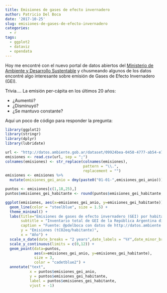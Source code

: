 ---
title: Emisiones de gases de efecto invernadero
author: Patricio Del Boca
date: '2017-10-25'
slug: emisiones-de-gases-de-efecto-invernadero
categories:
  - r
tags:
  - ggplot2
  - dataviz
  - opendata
---

Hoy me encontré con el nuevo portal de datos abiertos del [Ministerio de Ambiente y Desarrollo Sustentable](http://datos.ambiente.gob.ar/) y chusmeando algunos de los datos encontré algo interesante sobre emisión de Gases de Efecto Invernadero (GEI).

Trivia.... La emisión per-cápita en los últimos 20 años:

 - ¿Aumentó?
 - ¿Disminuyó?
 - ¿Se mantuvo constante?

Aquí un poco de código para responder la pregunta:
 
```{r, warning=FALSE, message=FALSE}
library(ggplot2)
library(stringr)
library(dplyr)
library(lubridate)

url <- "http://datos.ambiente.gob.ar/dataset/09924bea-0458-4777-ab54-e74cbc5d3e8e/resource/f02bced4-8cd2-487e-b4e9-4443a83a2539/download/emisiones-gei-por-habitante.csv"
emisiones <- read.csv(url, sep = ";")
colnames(emisiones) <- str_replace(colnames(emisiones),
                                   pattern = "\\.",
                                   replacement = "")
emisiones <- emisiones %>%
  mutate(emisiones_gei_anio = dmy(paste0("01-01-",emisiones_gei_anio)))

puntos <- emisiones[c(1,18,25),]
puntos$emisiones_gei_habitante <- round(puntos$emisiones_gei_habitante, 2)

ggplot(emisiones, aes(x=emisiones_gei_anio, y=emisiones_gei_habitante)) + 
  geom_line(color = "steelblue", size = 1.5) +
  theme_minimal() +
  labs(title="Emisiones de gases de efecto invernadero (GEI) por habitante",
       subtitle = "Inventario total de GEI de la República Argentina dividido por la cantidad de habitantes (población total).",
       caption = "Fuente: @pdelboca con datos de http://datos.ambiente.gob.ar",
       y = "Emisiones (tCO2eq/habitante)",
       x = "Año") +
  scale_x_date(date_breaks = "2 years",date_labels = "%Y",date_minor_breaks = "2 years") +
  scale_y_continuous(limits = c(0,12)) +
  geom_point(data=puntos, 
             aes(x=emisiones_gei_anio, y=emisiones_gei_habitante), 
             size = 3, 
             color = "cadetblue2") +
  annotate("text", 
           x = puntos$emisiones_gei_anio, 
           y = puntos$emisiones_gei_habitante, 
           label = puntos$emisiones_gei_habitante,
           vjust = -1)

```
